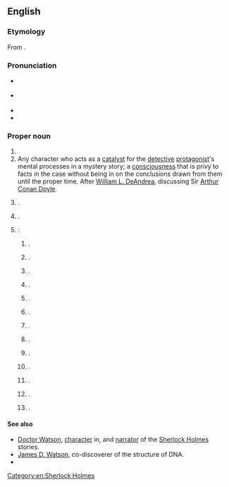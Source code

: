 ==English==
{{wikipedia}}

===Etymology===
From {{suffix|en|Wat|son}}.

===Pronunciation===
* {{a|GA}} {{IPA|en|/ˈwɑtsən/}}
* {{a|RP}} {{IPA|en|/ˈwɒtsən/}}
* {{audio|en|LL-Q1860 (eng)-Vealhurl-Watson.wav|Audio (Southern England)}}
* {{hyph|en|Wat|son}}

===Proper noun===
{{en-proper noun}}

# {{surname|en|northern [[English]] and [[Scottish]] [[patronymic]]|from=given names}}
# Any character who acts as a [[catalyst]] for the [[detective]] [[protagonist]]'s mental processes in a mystery story; a [[consciousness]] that is privy to facts in the case without being in on the conclusions drawn from them until the proper time. After [[w:William L. DeAndrea|William L. DeAndrea]], discussing Sir [[w:Arthur Conan Doyle|Arthur Conan Doyle]].
# {{place|en|suburb|city/Canberra|terr/Australian Capital Territory|c/Australia}}.
# {{place|en|town|in the {{w|Rural Municipality of Lakeside No. 338}},|p/Saskatchewan|c/Canada}}.
# {{place|en|number of places|c/USA}}:
## {{place|en|unincorporated community|co/Jefferson County|s/Alabama}}.
## {{place|en|minor city|co/Desha County|s/Arkansas}}.
## {{place|en|village|co/Effingham County|s/Illinois}}.
## {{place|en|unincorporated community|co/Clark County|s/Indiana}}.
## {{place|en|unincorporated community|co/Clayton County|s/Iowa}}.
## {{place|en|unincorporated community/and/CDP|co/Livingston Parish|s/Louisiana}}.
## {{place|en|minor city|co/Chippewa County|s/Minnesota}}.
## {{place|en|village|co/Atchison County|s/Missouri}}.
## {{place|en|town|co/Lewis County|s/New York}}.
## {{place|en|unincorporated community|co/Seneca County|s/Ohio}}.
## {{place|en|unincorporated community|co/McCurtain County|s/Oklahoma}}.
## {{place|en|unincorporated community|co/Loudoun County|s/Virginia}}.
## {{place|en|unincorporated community|co/Marion County|s/West Virginia}}.

====See also====
* [[w:Doctor Watson|Doctor Watson]], {{l|en|fictional}} [[character]] in, and [[narrator]] of the [[w:Sherlock Holmes|Sherlock Holmes]] stories.
* [[w:James D. Watson|James D. Watson]], co-discoverer of the structure of DNA.
* {{l|en|Watt}}

[[Category:en:Sherlock Holmes]]